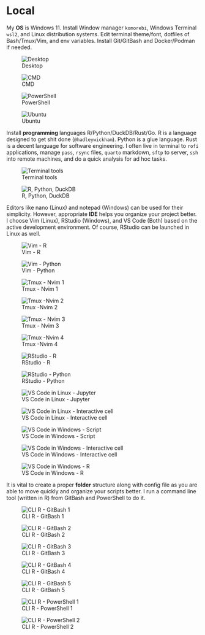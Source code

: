 # Local


My **OS** is Windows 11. Install Window manager `komorebi`, Windows Terminal `wsl2`, and Linux distribution systems. Edit terminal theme/font, dotfiles of Bash/Tmux/Vim, and env variables. Install Git/GitBash and Docker/Podman if needed.        


![Desktop](pic/os_desktop.png)


![CMD](pic/os_info_cmd.png)


![PowerShell](pic/os_info_pws.png)


![Ubuntu](pic/os_info_linux.png)


Install **programming** languages R/Python/DuckDB/Rust/Go. R is a language designed to get shit done (`@hadleywickham`). Python is a glue language. Rust is a decent language for software engineering. I often live in terminal to `rofi` applications, manage `pass`, `rsync` files, `quarto` markdown, `sftp` to server, `ssh` into remote machines, and do a quick analysis for ad hoc tasks.  


![Terminal tools](pic/ter_tool.png)


![R, Python, DuckDB](pic/ter_lang.png)


Editors like nano (Linux) and notepad (Windows) can be used for their simplicity. However, appropriate **IDE** helps you organize your project better. I choose Vim (Linux), RStudio (Windows), and VS Code (Both) based on the active development environment. Of course, RStudio can be launched in Linux as well.       


![Vim - R](pic/ide_linux_vi_r.png)


![Vim - Python](pic/ide_linux_vi_py.png)


![Tmux - Nvim 1](pic/nvim_tmux_01.png)


![Tmux -Nvim 2](pic/nvim_tmux_02.png)


![Tmux - Nvim 3](pic/nvim_tmux_03.png)


![Tmux -Nvim 4](pic/nvim_tmux_04.png)


![RStudio - R](pic/ide_win_rs_rpy1.png)


![RStudio - Python](pic/ide_win_rs_rpy2.png)


![VS Code in Linux - Jupyter](pic/ide_linux_vs_py1.png) 


![VS Code in Linux - Interactive cell](pic/ide_linux_vs_py2.png)


![VS Code in Windows - Script](pic/ide_win_vs_py1.png)


![VS Code in Windows - Interactive cell](pic/ide_win_vs_py2.png)


![VS Code in Windows - R](pic/ide_win_vs_r.png)


It is vital to create a proper **folder** structure along with config file as you are able to move quickly and organize your scripts better. I run a command line tool (written in R) from GitBash and PowerShell to do it.       


![CLI R - GitBash 1](pic/cli_setup_r1.png)


![CLI R - GitBash 2](pic/cli_setup_r2.png)


![CLI R - GitBash 3](pic/cli_setup_r3.png)


![CLI R - GitBash 4](pic/cli_setup_r4.png)


![CLI R - GitBash 5](pic/cli_setup_r5.png)


![CLI R - PowerShell 1](pic/cli_setup_r6.png)


![CLI R - PowerShell 2](pic/cli_setup_r7.png)


















